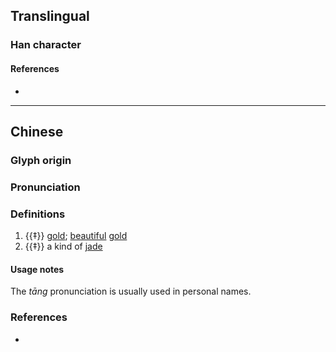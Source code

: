 {{character info/new}}
==Translingual==

===Han character===
{{Han char|rn=96|rad=玉|as=12|sn=17|four=36103|canj=EHMGI|ids=⿱湯玉}}

====References====
* {{Han ref|kx=0741.350|dkj=21235|dj=1151.120|hdz=21139.070|uh=7497|ud=29847|bh=ED66|bd=60774}}

----

==Chinese==
{{zh-forms|s=𬍡}}

===Glyph origin===
{{Han etym}}

===Pronunciation===
{{zh-pron
|m=dàng,tāng,1nb=standard in Mainland,2nb=variant in Mainland
|c=dong6
|mc=y
|oc=y
|cat=n
}}

===Definitions===
{{zh-hanzi}}

# {{‡}} [[gold]]; [[beautiful]] [[gold]]
# {{‡}} a kind of [[jade]]

====Usage notes====
The ''tāng'' pronunciation is usually used in personal names.

===References===
* {{R:yue:Hanzi}}